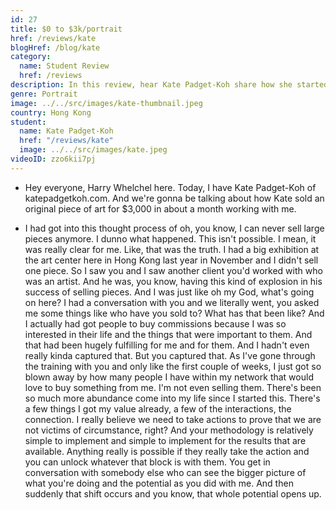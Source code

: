 ```yaml
---
id: 27
title: $0 to $3k/portrait
href: /reviews/kate
blogHref: /blog/kate
category:
  name: Student Review
  href: /reviews
description: In this review, hear Kate Padget-Koh share how she started making $3,000 per portrait commission while working with adventurous entrepreneurial art collectors.
genre: Portrait
image: ../../src/images/kate-thumbnail.jpeg
country: Hong Kong
student:
  name: Kate Padget-Koh
  href: "/reviews/kate"
  image: ../../src/images/kate.jpeg
videoID: zzo6kii7pj
---
```


- Hey everyone, Harry Whelchel here. Today, I have Kate Padget-Koh of katepadgetkoh.com. And we're gonna be talking about how Kate sold an original piece of art for $3,000 in about a month working with me.

- I had got into this thought process of oh, you know, I can never sell large pieces anymore. I dunno what happened. This isn't possible. I mean, it was really clear for me. Like, that was the truth. I had a big exhibition at the art center here in Hong Kong last year in November and I didn't sell one piece. So I saw you and I saw another client you'd worked with who was an artist. And he was, you know, having this kind of explosion in his success of selling pieces. And I was just like oh my God, what's going on here? I had a conversation with you and we literally went, you asked me some things like who have you sold to? What has that been like? And I actually had got people to buy commissions because I was so interested in their life and the things that were important to them. And that had been hugely fulfilling for me and for them. And I hadn't even really kinda captured that. But you captured that. As I've gone through the training with you and only like the first couple of weeks, I just got so blown away by how many people I have within my network that would love to buy something from me. I'm not even selling them. There's been so much more abundance come into my life since I started this. There's a few things I got my value already, a few of the interactions, the connection. I really believe we need to take actions to prove that we are not victims of circumstance, right? And your methodology is relatively simple to implement and simple to implement for the results that are available. Anything really is possible if they really take the action and you can unlock whatever that block is with them. You get in conversation with somebody else who can see the bigger picture of what you're doing and the potential as you did with me. And then suddenly that shift occurs and you know, that whole potential opens up.
